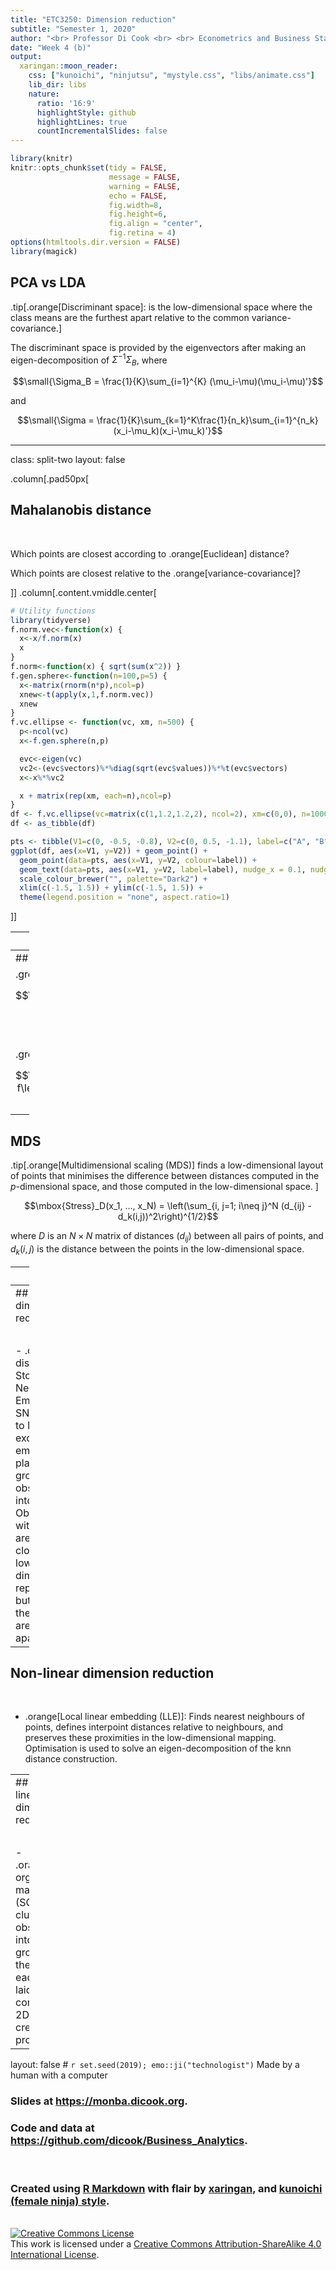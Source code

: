 ```yaml
---
title: "ETC3250: Dimension reduction"
subtitle: "Semester 1, 2020"
author: "<br> Professor Di Cook <br> <br> Econometrics and Business Statistics <br> Monash University"
date: "Week 4 (b)"
output: 
  xaringan::moon_reader:
    css: ["kunoichi", "ninjutsu", "mystyle.css", "libs/animate.css"]
    lib_dir: libs
    nature:
      ratio: '16:9'
      highlightStyle: github
      highlightLines: true
      countIncrementalSlides: false
---
```


```r
library(knitr)
knitr::opts_chunk$set(tidy = FALSE, 
                      message = FALSE,
                      warning = FALSE,
                      echo = FALSE, 
                      fig.width=8,
                      fig.height=6,
                      fig.align = "center",
                      fig.retina = 4)
options(htmltools.dir.version = FALSE)
library(magick)
```

## PCA vs LDA

.tip[.orange[Discriminant space]: is the low-dimensional space where the class means are the furthest apart relative to the common variance-covariance.]

The discriminant space is provided by the eigenvectors after making an eigen-decomposition of $\Sigma^{-1}\Sigma_B$, where

$$\small{\Sigma_B = \frac{1}{K}\sum_{i=1}^{K} (\mu_i-\mu)(\mu_i-\mu)'}$$

and

$$\small{\Sigma = \frac{1}{K}\sum_{k=1}^K\frac{1}{n_k}\sum_{i=1}^{n_k} (x_i-\mu_k)(x_i-\mu_k)'}$$




---

class: split-two
layout: false

.column[.pad50px[

## Mahalanobis distance

<br>

Which points are closest according to .orange[Euclidean] distance?


Which points are closest relative to the .orange[variance-covariance]?

]]
.column[.content.vmiddle.center[

```r
# Utility functions
library(tidyverse)
f.norm.vec<-function(x) {
  x<-x/f.norm(x)
  x
}
f.norm<-function(x) { sqrt(sum(x^2)) }
f.gen.sphere<-function(n=100,p=5) {
  x<-matrix(rnorm(n*p),ncol=p)
  xnew<-t(apply(x,1,f.norm.vec))
  xnew
}
f.vc.ellipse <- function(vc, xm, n=500) {
  p<-ncol(vc)
  x<-f.gen.sphere(n,p)

  evc<-eigen(vc)
  vc2<-(evc$vectors)%*%diag(sqrt(evc$values))%*%t(evc$vectors)
  x<-x%*%vc2

  x + matrix(rep(xm, each=n),ncol=p)
}
df <- f.vc.ellipse(vc=matrix(c(1,1.2,1.2,2), ncol=2), xm=c(0,0), n=1000)
df <- as_tibble(df)
```

```r
pts <- tibble(V1=c(0, -0.5, -0.8), V2=c(0, 0.5, -1.1), label=c("A", "B", "C"))
ggplot(df, aes(x=V1, y=V2)) + geom_point() + 
  geom_point(data=pts, aes(x=V1, y=V2, colour=label)) +
  geom_text(data=pts, aes(x=V1, y=V2, label=label), nudge_x = 0.1, nudge_y = 0.1) +
  scale_colour_brewer("", palette="Dark2") +
  xlim(c(-1.5, 1.5)) + ylim(c(-1.5, 1.5)) +
  theme(legend.position = "none", aspect.ratio=1)
```


]]

---
## Discriminant space

Both means the same. Two different variance-covariance matrices. .purple[Discriminant space] depends on the variance-covariance matrix.

```r
library(gridExtra)
df1 <- f.vc.ellipse(vc=matrix(c(1,1.2,1.2,2), ncol=2), xm=c(0,0), n=1000)
df1 <- as_tibble(df1)
df2 <- f.vc.ellipse(vc=matrix(c(1,-0.3,-0.3,0.5), ncol=2), xm=c(0,0), n=1000)
df2 <- as_tibble(df2)
means <- tibble(V1=c(0.5, -0.5), V2=c(-0.5, 0.5), label=c("mu1", "mu2"))

df3 <- df1 %>% mutate(V1=V1+means$V1[1], 
                      V2=V2+means$V2[1])
df4 <- df1 %>% mutate(V1=V1+means$V1[2], 
                      V2=V2+means$V2[2])
df <- bind_rows(df3, df4)
p1 <- ggplot(df, aes(x=V1, y=V2)) + geom_point() + 
  geom_point(data=means, aes(x=V1, y=V2, colour=label)) +
  geom_text(data=means, aes(x=V1, y=V2, label=label), nudge_x = 0.2, nudge_y = 0.2) +
  geom_abline(intercept=0, slope=-0.67, colour="purple") +
  scale_colour_brewer("", palette="Dark2") +
  xlim(c(-2, 2)) + ylim(c(-2, 2)) +
  theme(legend.position = "none", aspect.ratio=1) +
  ggtitle("Scenario 1")
df3 <- df2 %>% mutate(V1=V1+means$V1[1], 
                      V2=V2+means$V2[1])
df4 <- df2 %>% mutate(V1=V1+means$V1[2], 
                      V2=V2+means$V2[2])
df <- bind_rows(df3, df4)
p2 <- ggplot(df, aes(x=V1, y=V2)) + geom_point() + 
  geom_point(data=means, aes(x=V1, y=V2, colour=label)) +
  geom_text(data=means, aes(x=V1, y=V2, label=label), nudge_x = 0.2, nudge_y = 0.2) +
  geom_abline(intercept=0, slope=3.03, colour="purple") +
  scale_colour_brewer("", palette="Dark2") +
  xlim(c(-1.7, 1.7)) + ylim(c(-1.7, 1.7)) +
  theme(legend.position = "none", aspect.ratio=1) +
  ggtitle("Scenario 2")
grid.arrange(p1, p2, ncol=2)
```

```r
# This code helps estimate the slope in the above diagram
library(mvtnorm)
library(MASS)
mydat1 <- data.frame(rbind(rmvnorm(250, mean=c(0.5, -0.5), sigma=matrix(c(1,1.2,1.2,2), ncol=2)),
                rmvnorm(250, mean=c(-0.5, 0.5), sigma=matrix(c(1,1.2,1.2,2), ncol=2))))
mydat1$class <- c(rep(1, 250), rep(2, 250))
lda(class~X1+X2, data=mydat1)

mydat2 <- data.frame(rbind(
  rmvnorm(250, mean=c(0.5, -0.5), sigma=matrix(c(1,-0.3,-0.3,0.5), ncol=2)),
  rmvnorm(250, mean=c(-0.5, 0.5), sigma=matrix(c(1,-0.3,-0.3,0.5), ncol=2))))
mydat2$class <- c(rep(1, 250), rep(2, 250))
lda(class~X1+X2, data=mydat2)
```


---
## Projection pursuit (PP) generalises PCA

.green[PCA:]

$$\mathop{\text{maximize}}_{\phi_{11},\dots,\phi_{p1}} \frac{1}{n}\sum_{i=1}^n 
\left(\sum_{j=1}^p \phi_{j1}x_{ij}\right)^{\!\!\!2} \text{ subject to }
\sum_{j=1}^p \phi^2_{j1} = 1$$

.green[PP:]

$$\mathop{\text{maximize}}_{\phi_{11},\dots,\phi_{p1}} f\left(\sum_{j=1}^p \phi_{j1}x_{ij}\right) \text{ subject to }
\sum_{j=1}^p \phi^2_{j1} = 1$$


---
## MDS

.tip[.orange[Multidimensional scaling (MDS)] finds a low-dimensional layout of points that minimises the difference between distances computed in the *p*-dimensional space, and those computed in the low-dimensional space. ]

$$\mbox{Stress}_D(x_1, ..., x_N) = \left(\sum_{i, j=1; i\neq j}^N (d_{ij} - d_k(i,j))^2\right)^{1/2}$$

where $D$ is an $N\times N$ matrix of distances $(d_{ij})$ between all pairs of points, and $d_k(i,j)$ is the distance between the points in the low-dimensional space.




---
## MDS

<br>
<br>
- Classical MDS is the same as PCA
- Metric MDS incorporates power transformations on the distances, $d_{ij}^r$.
- Non-metric MDS incorporates a monotonic transformation of the distances, e.g. rank



---
## Non-linear dimension reduction

<br>

- .orange[T-distributed Stochastic Neighbor Embedding (t-SNE)]: similar to MDS, except emphasis is placed on grouping observations into clusters. Observations within a cluster are placed close in the low-dimensional representation, but clusters themselves are placed far apart.


---
## Non-linear dimension reduction

<br>

- .orange[Local linear embedding (LLE)]: Finds nearest neighbours of points, defines interpoint distances relative to neighbours, and preserves these proximities in the low-dimensional mapping. Optimisation is used to solve an eigen-decomposition of the knn distance construction.


---
## Non-linear dimension reduction

<br>

- .orange[Self-organising maps (SOM)]: First clusters the observations into $k \times k$ groups. Uses the mean of each group laid out in a constrained 2D grid to create a 2D projection.


---
layout: false
# `r set.seed(2019); emo::ji("technologist")` Made by a human with a computer

### Slides at [https://monba.dicook.org](https://monba.dicook.org).
### Code and data at [https://github.com/dicook/Business_Analytics](https://github.com/dicook/Business_Analytics).
<br>

### Created using [R Markdown](https://rmarkdown.rstudio.com) with flair by [**xaringan**](https://github.com/yihui/xaringan), and [**kunoichi** (female ninja) style](https://github.com/emitanaka/ninja-theme).

<br> 
<a rel="license" href="http://creativecommons.org/licenses/by-sa/4.0/"><img alt="Creative Commons License" style="border-width:0" src="https://i.creativecommons.org/l/by-sa/4.0/88x31.png" /></a><br />This work is licensed under a <a rel="license" href="http://creativecommons.org/licenses/by-sa/4.0/">Creative Commons Attribution-ShareAlike 4.0 International License</a>.
